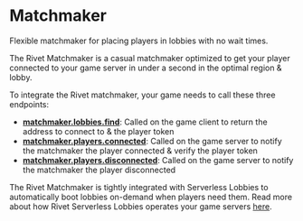 
# Matchmaker

<Summary>Flexible matchmaker for placing players in lobbies with no wait times.</Summary>

The Rivet Matchmaker is a casual matchmaker optimized to get your player connected to your game server in under a second in the optimal region & lobby.

To integrate the Rivet matchmaker, your game needs to call these three endpoints:

- **[matchmaker.lobbies.find](/matchmaker/api/post-lobbies-find)**: Called on the game client to return the address to connect to & the player token
- **[matchmaker.players.connected](/matchmaker/api/post-players-connected)**: Called on the game server to notify the matchmaker the player connected & verify the player token
- **[matchmaker.players.disconnected](/matchmaker/api/post-players-disconnected)**: Called on the game server to notify the matchmaker the player disconnected

The Rivet Matchmaker is tightly integrated with Serverless Lobbies to automatically boot lobbies on-demand when players need them. Read more about how Rivet Serverless Lobbies operates your game servers [here](/serverless-lobbies/introduction).

<ResourceGroup>
  <Resource
    title='How the matchmaker chooses lobbies'
    icon='magnifying-glass'
        href='/matchmaker/concepts/finding-lobby'
  />
  <Resource
    title='Lobby environment variables'
    icon='list'
        href='/matchmaker/concepts/lobby-env'
  />
  <Resource
    title='matchmaker.lobbies.find'
    icon='code'
        href='/matchmaker/api/post-lobbies-find'
  />
  <Resource
    title='matchmaker.players.connected'
    icon='code'
        href='/matchmaker/api/post-players-connected'
  />
  <Resource
    title='matchmaker.players.disconnected'
    icon='code'
        href='/matchmaker/api/post-players-disconnected'
  />
  <Resource
    title='matchmaker.lobbies.ready'
    icon='code'
        href='/matchmaker/api/post-lobbies-ready'
  />
</ResourceGroup>
